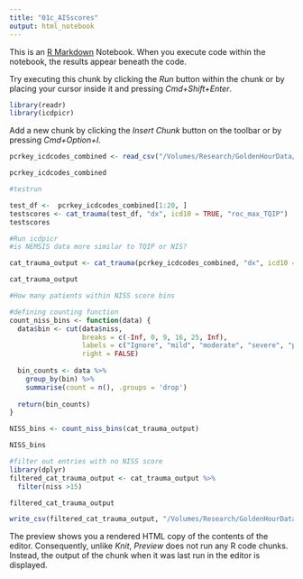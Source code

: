 ```yaml
---
title: "01c_AISscores"
output: html_notebook
---
```


This is an [R Markdown](http://rmarkdown.rstudio.com) Notebook. When you execute code within the notebook, the results appear beneath the code. 

Try executing this chunk by clicking the *Run* button within the chunk or by placing your cursor inside it and pressing *Cmd+Shift+Enter*. 

```r
library(readr)
library(icdpicr)

```

Add a new chunk by clicking the *Insert Chunk* button on the toolbar or by pressing *Cmd+Option+I*.


```r
pcrkey_icdcodes_combined <- read_csv("/Volumes/Research/GoldenHourData/InclusionCriteria/TESTfiltered_pcrkey_icdcodes_combined.csv")

```

```r
pcrkey_icdcodes_combined

```
```r
#testrun

test_df <- 	pcrkey_icdcodes_combined[1:20, ]
testscores <- cat_trauma(test_df, "dx", icd10 = TRUE, "roc_max_TQIP")
testscores

```


```r
#Run icdpicr
#is NEMSIS data more similar to TQIP or NIS? 

cat_trauma_output <- cat_trauma(pcrkey_icdcodes_combined, "dx", icd10 = TRUE, "roc_max_TQIP")

cat_trauma_output
```

```r
#How many patients within NISS score bins

#defining counting function
count_niss_bins <- function(data) {
  data$bin <- cut(data$niss,
                  breaks = c(-Inf, 0, 9, 16, 25, Inf),
                  labels = c("Ignore", "mild", "moderate", "severe", "profound"),
                  right = FALSE)
  
  bin_counts <- data %>%
    group_by(bin) %>%
    summarise(count = n(), .groups = 'drop')
  
  return(bin_counts)
}

```


```r
NISS_bins <- count_niss_bins(cat_trauma_output)

NISS_bins
```

```r
#filter out entries with no NISS score
library(dplyr)
filtered_cat_trauma_output <- cat_trauma_output %>%
  filter(niss >15)

filtered_cat_trauma_output

```




```r
write_csv(filtered_cat_trauma_output, "/Volumes/Research/GoldenHourData/InclusionCriteria/FILTEREDTEST_cat_trauma_output.csv")
```

The preview shows you a rendered HTML copy of the contents of the editor. Consequently, unlike *Knit*, *Preview* does not run any R code chunks. Instead, the output of the chunk when it was last run in the editor is displayed.

